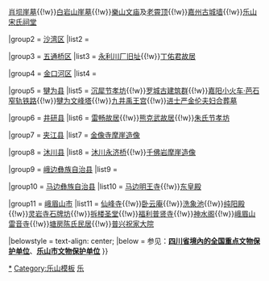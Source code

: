 {{Navbox
|name = 乐山市境内的四川省文物保护单位
|title = [[四川省文物保护单位|乐山市境内的四川省文物保护单位]]
|style = text-align: left;
|state = {{{state<includeonly>|collapsed</includeonly>}}}

|group1 = [[市中区 (乐山市)|市中区]]
|list1 = [[柿子壪崖墓|柿子湾崖墓]]{{!w}}[[肖坝崖墓]]{{!w}}[[白岩山崖墓]]{{!w}}[[樂山文庙]]及[[老霄顶]]{{!w}}[[嘉州古城墙]]{{!w}}[[乐山宋氏祠堂]] 

|group2 = [[沙湾区]]
|list2 = 

|group3 = [[五通桥区]]
|list3 =  [[永利川厂旧址]]{{!w}}[[丁佑君故居]]

|group4 = [[金口河区]]
|list4 = 

|group5 = [[犍为县]]
|list5 = [[沉犀节孝坊]]{{!w}}[[罗城古建筑群]]{{!w}}[[嘉陽小火車及芭石窄軌鐵路|嘉阳小火车·芭石窄轨铁路]]{{!w}}[[犍为文峰塔]]{{!w}}[[九井禹王宫]]{{!w}}[[进士严金伦夫妇合葬墓]]

|group6 = [[井研县]]
|list6 = [[雷畅故居]]{{!w}}[[熊克武故居]]{{!w}}[[朱氏节孝坊]]

|group7 = [[夹江县]]
|list7 = [[金像寺摩崖造像]]

|group8 = [[沐川县]]
|list8 = [[沐川永济桥]]{{!w}}[[千佛岩摩崖造像]]

|group9 = [[峨边彝族自治县]]
|list9 = 

|group10 = [[马边彝族自治县]]
|list10 = [[马边明王寺]]{{!w}}[[东皇殿]]

|group11 = [[峨眉山市]]
|list11 = [[仙峰寺]]{{!w}}[[卧云庵]]{{!w}}[[洗象池]]{{!w}}[[纯阳殿]]{{!w}}[[灵岩寺石牌坊]]{{!w}}[[拆楼圣堂]]{{!w}}[[福利普贤寺]]{{!w}}[[神水阁]]{{!w}}[[峨眉山雷音寺]]{{!w}}[[塘房陈氏民居]]{{!w}}[[普兴祝家大院]]

|belowstyle = text-align: center;
|below = 参见：'''[[四川全国重点文物保护单位列表|四川省境內的全国重点文物保护单位]]'''、'''[[乐山市文物保护单位]]'''
}}<noinclude>
[[Category:乐山文物保护单位|*]]
[[Category:乐山模板]]
[[Category:四川省文物保护单位模板|乐]]
</noinclude>